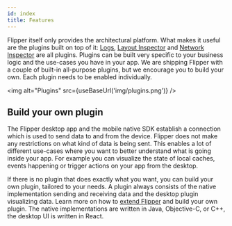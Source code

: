 ```yaml
---
id: index
title: Features
---
```


Flipper itself only provides the architectural platform. What makes it useful are the plugins built on top of it: [Logs](logs-plugin), [Layout Inspector](layout-plugin) and [Network Inspector](network-plugin) are all plugins. Plugins can be built very specific to your business logic and the use-cases you have in your app. We are shipping Flipper with a couple of built-in all-purpose plugins, but we encourage you to build your own. Each plugin needs to be enabled individually.

<img alt="Plugins" src={useBaseUrl('img/plugins.png')} />

## Build your own plugin

The Flipper desktop app and the mobile native SDK establish a connection which is used to send data to and from the device. Flipper does not make any restrictions on what kind of data is being sent. This enables a lot of different use-cases where you want to better understand what is going inside your app. For example you can visualize the state of local caches, events happening or trigger actions on your app from the desktop.

If there is no plugin that does exactly what you want, you can build your own plugin, tailored to your needs. A plugin always consists of the native implementation sending and receiving data and the desktop plugin visualizing data. Learn more on how to [extend Flipper](../extending/index.mdx) and build your own plugin. The native implementations are written in Java, Objective-C, or C++, the desktop UI is written in React.
